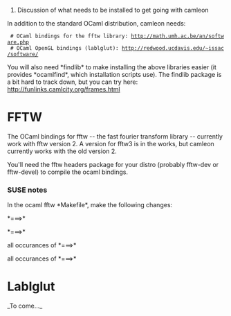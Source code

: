 #Discussion of what needs to be installed to get going with camleon

In addition to the standard OCaml distribution, camleon needs:

  # OCaml bindings for the fftw library: http://math.umh.ac.be/an/software.php
  # OCaml OpenGL bindings (lablglut): http://redwood.ucdavis.edu/~issac/software/

You will also need *findlib* to make installing the above libraries easier (it provides *ocamlfind*, which installation scripts use). The findlib package is a bit hard to track down, but you can try here: http://funlinks.camlcity.org/frames.html

= FFTW =

The OCaml bindings for fftw -- the fast fourier transform library -- currently work with fftw version 2. A version for fftw3 is in the works, but camleon currently works with the old version 2.

You'll need the fftw headers package for your distro (probably fftw-dev or fftw-devel) to compile the ocaml bindings.

=== SUSE notes ===

In the ocaml fftw *Makefile*, make the following changes:

{{{OCAMLH=$(shell ocamlc -where)/caml}}} *===>* {{{OCAMLH=$(shell ocamlc -where)}}}

{{{INCLUDE_FFTW = /usr/include/fftw}}} *===>*  {{{INCLUDE_FFTW = /usr/include/}}}

all occurances of {{{-lfftw}}} *===>* {{{-ldfftw}}}

all occurances of {{{-lrfftw}}} *===>* {{{-ldrfftw}}}

= Lablglut =

_To come..._

